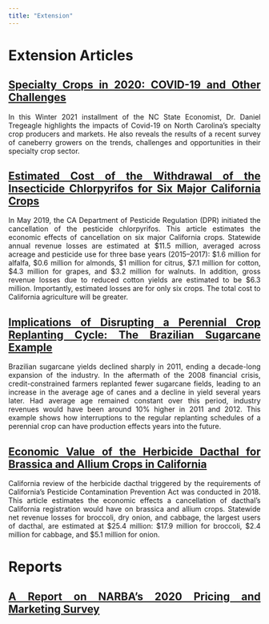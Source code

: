 ```yaml
---
title: "Extension"
---
```


<style>
body {
text-align: justify}
</style>

# Extension Articles

## [Specialty Crops in 2020: COVID-19 and Other Challenges](files/Specialty-Crops-in-2020-COVID-19-and-Other-Challenges.pdf)

In this Winter 2021 installment of the NC State Economist, Dr. Daniel Tregeagle highlights the impacts of Covid-19 on North Carolina’s specialty crop producers and markets. He also reveals the results of a recent survey of caneberry growers on the trends, challenges and opportunities in their specialty crop sector.

## [Estimated Cost of the Withdrawal of the Insecticide Chlorpyrifos for Six Major California Crops](files/Wei et al. - Estimated Cost of the Withdrawal of the Insecticid.pdf)

In May 2019, the CA Department of Pesticide Regulation (DPR) initiated the cancellation of the pesticide chlorpyrifos. This article estimates the economic effects of cancellation on six major California crops. Statewide annual revenue losses are estimated at \$11.5 million, averaged across acreage and pesticide use for three base years (2015–2017): \$1.6 million for alfalfa, \$0.6 million for almonds, \$1 million for citrus, \$7.1 million for cotton, \$4.3 million for grapes, and \$3.2 million for walnuts. In addition, gross revenue losses due to reduced cotton yields are estimated to be \$6.3 million. Importantly, estimated losses are for only six crops. The total cost to California agriculture will be greater. 

## [Implications of Disrupting a Perennial Crop Replanting Cycle: The Brazilian Sugarcane Example](files/Tregeagle_Zilberman_2018_Implications of Disrupting a Perennial Crop Replanting Cycle.pdf)

Brazilian sugarcane yields declined sharply in 2011, ending a decade-long expansion of the industry. In the aftermath of the 2008 financial crisis, credit-constrained farmers replanted fewer sugarcane fields, leading to an increase in the average age of canes and a decline in yield several years later. Had average age remained constant over this period, industry revenues would have been around 10% higher in 2011 and 2012. This example shows how interruptions to the regular replanting schedules of a perennial crop can have production effects years into the future.

## [Economic Value of the Herbicide Dacthal for Brassica and Allium Crops in California](files/Blecker et al (2018) - Economic Value of the Herbicide Dacthal for Brassica and Allium Crops in.pdf)

California review of the herbicide dacthal triggered by the requirements of California’s Pesticide Contamination Prevention Act was conducted in 2018. This article estimates the economic effects a cancellation of dacthal’s California registration would have on brassica and allium crops. Statewide net revenue losses for broccoli, dry onion, and cabbage, the largest users of dacthal, are estimated at \$25.4 million: \$17.9 million for broccoli, \$2.4 million for cabbage, and $5.1 million for onion.


# Reports

## [A Report on NARBA's 2020 Pricing and Marketing Survey](files/2020-Caneberry-Pricing-Survey-Report-Nov.pdf)

